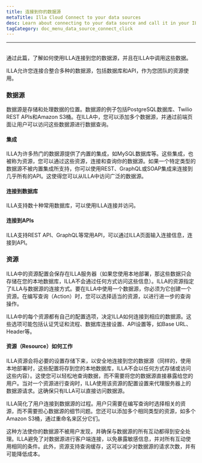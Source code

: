 ```yaml
---
title: 连接到你的数据源
metaTitle: Illa Cloud Connect to your data sources
desc: Learn about connecting to your data source and call it in your ILLA Builder
tagCategory: doc_menu_data_source_connect_click
---
```

---

## <Heading hidden>连接到你的数据源</Heading>
通过此篇，了解如何使用ILLA连接到您的数据源，并且在ILLA中调用这些数据。

ILLA允许您连接合整合多种的数据源，包括数据库和API，作为您团队的资源使用。

### 数据源

数据源是存储和处理数据的位置。数据源的例子包括PostgreSQL数据库、Twilio REST APIs和Amazon S3桶。在ILLA中，您可以添加多个数据源，并通过前端页面让用户可以访问这些数据源进行数据查询。

#### 集成

ILLA为许多热门的数据源提供了内置的集成，如MySQL数据库等。这些集成，也被称为资源，您可以通过这些资源，连接和查询你的数据源。如果一个特定类型的数据源不被内置集成所支持，你可以使用REST、GraphQL或SOAP集成来连接到几乎所有的API。这使得您可以从ILLA中访问广泛的数据源。

#### 连接到数据库

ILLA支持数十种常用数据库，可以使用ILLA连接并访问。

#### 连接到APIs

ILLA支持REST API、GraphQL等常用API，可以通过ILLA页面输入连接信息，连接到API。

### 资源

ILLA中的资源配置会保存在ILLA服务器（如果您使用本地部署，那这些数据只会存储在您的本地数据库，ILLA不会通过任何方式访问这些信息）。ILLA的资源指定了ILLA与数据源的连接方式。要在ILLA中使用一个数据源，你必须为它创建一个资源。在编写查询（Action）时，您可以选择适当的资源，以进行进一步的查询操作。

ILLA中的每个资源都有自己的配置选项，决定ILLA如何连接到相应的数据源。这些选项可能包括认证凭证和流程、数据库连接设置、API设置等，如Base URL、Header等。

#### 资源（Resource）如何工作

ILLA资源会将必要的设置存储下来，以安全地连接到您的数据源（同样的，使用本地部署时，这些配置将存到您的本地数据库，ILLA不会以任何方式存储或访问这些内容）。这使您可以轻松地查询数据，而不需要将您的数据源直接暴露给您的用户。当对一个资源进行查询时，ILLA使用该资源的配置设置来代理服务器上的数据源请求。这确保只有ILLA可以直接访问数据源。

ILLA简化了用户连接到数据源的过程。用户只需要在编写查询时选择相关的资源，而不需要担心数据源的细节问题。您还可以添加多个相同类型的资源，如多个Amazon S3桶，通过重命名来区分它们。

这种方法使你的数据源不被用户发现，并确保与数据源的所有互动都得到安全处理。ILLA避免了对数据源进行客户端连接，以免暴露敏感信息，并对所有互动使用相同的条件。此外，资源支持查询缓存，这可以减少对数据源的请求次数，并有可能降低成本。
